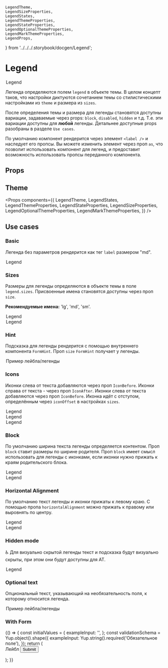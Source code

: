     LegendTheme,
    LegendSizeProperties,
    LegendStates,
    LegendThemeProperties,
    LegendStateProperties,
    LegendOptionalThemeProperties,
    LegendMarkThemeProperties,
    LegendProps,
} from '../../../.storybook/docgen/Legend';

<Meta title="Components / Legend" component={Legend} decorators={[centeredDecorator]} />

# Legend

<Story name="Knobs">
    <Legend
        as={text('Tag', 'legend')}
        name="Example"
        hint={boolean('Hint', true) ? text('Hint text', 'Hint') : undefined}
        hiddenLegend={boolean('Hidden legend', false)}
        size={radios('size', ['lg', 'md', 'sm'], 'md')}
        optional={boolean('Is optional?', true) ? text('Optional text', '(optional)') : undefined}
        IconBefore={boolean('Icon before', true) && baseTheme.global.placeholder}
        IconAfter={boolean('Icon after', true) && baseTheme.global.placeholder}
        block={boolean('Block', false)}
        horizontalAlignment={radios('Horizontal align', ['left', 'center', 'right'], 'left')}
        __theme={boolean('Use custom theme', false) ? object('themeObj', baseTheme.components.Legend) : undefined}
        __hintTheme={
            boolean('Use custom hint theme', false) ? object('hintThemeObj', baseTheme.components.FormHint) : undefined
        }
    >
        Legend
    </Legend>
</Story>

Легенда определяются полем `legend` в объекте темы. В целом концепт таков, что настройки диктуются сочетанием темы со стилистическими настройками из `theme` и размера из `sizes`.

После определения темы и размера для легенды становятся доступны вариации, задаваемые через props: `block`, `disabled`, `hidden` и т.д. Т.е. эти вариации доступны для **любой** легенды. Детальнее доступные props разобраны в разделе `Use cases`.

По умолчанию компонент рендерится через элемент `<label />` и наследует его пропсы. Вы можете изменить элемент через проп `as`, что позволит использовать компонент для легенд, и предоставит возможность использовать пропсы переданного компонента.

## Props

<Props of={LegendProps} />

## Theme

<Props
    components={{
        LegendTheme,
        LegendStates,
        LegendThemeProperties,
        LegendStateProperties,
        LegendSizeProperties,
        LegendOptionalThemeProperties,
        LegendMarkThemeProperties,
    }}
/>

## Use cases

### Basic

Легенда без параметров рендерится как тег `label` размером "md".

<Preview>
    <Story name="Basic">
        <Legend name="basic">Legend</Legend>
    </Story>
</Preview>

### Sizes

Размеры для легенды определяются в объекте темы в поле `legend.sizes`. Присвоенные имена становятся доступны через проп `size`.

**Рекомендуемые имена:** 'lg', 'md', 'sm'.

<Preview>
    <Story name="Large size">
        <Legend name="size-lg" size="lg">
            Legend
        </Legend>
    </Story>
    <Story id="components-legend--basic" />
    <Story name="Small size">
        <Legend name="size-sm" size="sm">
            Legend
        </Legend>
    </Story>
</Preview>

### Hint

Подсказка для легенды рендерится с помощью внутреннего компонента `FormHint`. Проп `size` `FormHint` получает у легенды.

<Preview>
    <Story name="Hint">
        <Legend name="hint" hint="Hint">
            Пример лейбла/легенды
        </Legend>
    </Story>
</Preview>

### Icons

Иконки слева от текста добавляются через проп `IconBefore`. Иконки справа от текста - через проп `IconAfter`. Иконки слева от текста добавляются через проп `IconBefore`. Иконка идёт с отступом, определённым через `iconOffset` в настройках `sizes`.

<Preview>
    <Story name="Icon (before)">
        <Legend name="icon-before" IconBefore={baseTheme.global.placeholder}>
            Legend
        </Legend>
    </Story>
    <Story name="Icon (after)">
        <Legend name="icon-after" IconAfter={baseTheme.global.placeholder}>
            Legend
        </Legend>
    </Story>
    <Story name="Icon (both)">
        <Legend name="icon-both" IconBefore={baseTheme.global.placeholder} IconAfter={baseTheme.global.placeholder}>
            Legend
        </Legend>
    </Story>
</Preview>

### Block

По умолчанию ширина текста легенды определяется контентом. Проп `block` ставит размеры по ширине родителя. Проп `block` имеет смысл использовать для легенды с иконками, если иконки нужно прижать к краям родительского блока.

<Preview>
    <Story name="Block">
        <Legend name="block" block>
            Legend
        </Legend>
    </Story>
    <Story name="Block (icons)">
        <Legend
            name="block-cons"
            block
            IconBefore={baseTheme.global.placeholder}
            IconAfter={baseTheme.global.placeholder}
        >
            Legend
        </Legend>
    </Story>
</Preview>

### Horizontal Alignment

По умолчанию текст легенды и иконки прижаты к левому краю. С помощью пропа `horizontalAlignment` можно прижать к правому или выровнять по центру.

<Preview>
    <Story id="components-legend--basic" />
    <Story name="Align to center">
        <Legend name="center" horizontalAlignment="center">
            Legend
        </Legend>
    </Story>
    <Story name="Align to right">
        <Legend name="right" horizontalAlignment="right">
            Legend
        </Legend>
    </Story>
</Preview>

### Hidden mode

♿️ Для визуально скрытой легенды текст и подсказка будут визуально скрыты, при этом они будут доступны для AT.

<Preview>
    <Story name="Hidden mode">
        <Legend name="hidden" hiddenLegend={true}>
            Legend
        </Legend>
    </Story>
</Preview>

### Optional text

Опциональный текст, указывающий на необязательность поля, к которому относится легенда.

<Preview>
    <Story name="Optional">
        <Legend name="optional" optional="(optional)">
            Пример лейбла/легенды
        </Legend>
    </Story>
</Preview>

### With Form

<Preview>
    <Story name="Inside Form">
        {() => {
            const initialValues = {
                exampleInput: '',
            };
            const validationSchema = Yup.object().shape({
                exampleInput: Yup.string().required('Обязательное поле'),
            });
            return (
                <Form
                    initialValues={initialValues}
                    validationSchema={validationSchema}
                    onSubmit={action('Submit')}
                    style={{ width: '25vw', minWidth: '320px' }}
                    ErrorIcon={ErrorIcon}
                    SuccessIcon={SuccessIcon}
                    showSuccess={boolean('showSuccess', true, 'Form')}
                    required={radios('required', ['optional', 'mark'], 'mark', 'Form')}
                    errorPosition={radios('errorPosition', ['top', 'bottom'], 'top', 'Form')}
                >
                    <Form.Field
                        controlId="exampleInput"
                        size={radios('size', ['lg', 'md', 'sm'], 'md', 'Form.Field')}
                        hint={
                            boolean('Hint', true, 'Form.Field')
                                ? text('Hint text', 'Подсказка к полю 1', 'Form.Field')
                                : undefined
                        }
                        hintPosition={radios('hintPosition', ['top', 'bottom'], 'top', 'Form.Field')}
                        hiddenLabel={boolean('Hidden Label', false, 'Form.Field')}
                        validationPosition={radios(
                            'validationPosition',
                            ['labelBefore', 'labelAfter', 'inputBefore', 'inputAfter'],
                            'labelAfter',
                            'Form.Field',
                        )}
                        style={{ marginBottom: scale(2) }}
                    >
                        <Form.Label
                            as={text('Tag', 'label')}
                            IconBefore={boolean('Icon before', true) && baseTheme.global.placeholder}
                            IconAfter={boolean('Icon after', true) && baseTheme.global.placeholder}
                            block={boolean('Block', false)}
                            horizontalAlignment={radios('Horizontal align', ['left', 'center', 'right'], 'left')}
                            __theme={
                                boolean('Use custom theme', false)
                                    ? object('themeObj', baseTheme.components.Legend)
                                    : undefined
                            }
                        >
                            Лейбл
                        </Form.Label>
                        <Form.Input />
                    </Form.Field>
                    <Button type="submit">Submit</Button>
                </Form>
            );
        }}
    </Story>
</Preview>

